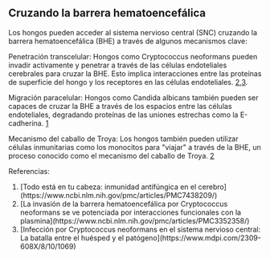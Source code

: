 ## Cruzando la barrera hematoencefálica

Los hongos pueden acceder al sistema nervioso central (SNC) cruzando la barrera hematoencefálica (BHE) a través de algunos mecanismos clave:

Penetración transcelular: Hongos como Cryptococcus neoformans pueden invadir activamente y penetrar a través de las células endoteliales cerebrales para cruzar la BHE. Esto implica interacciones entre las proteínas de superficie del hongo y los receptores en las células endoteliales. [2](#2),[3](#3).

Migración paracelular: Hongos como Candida albicans también pueden ser capaces de cruzar la BHE a través de los espacios entre las células endoteliales, degradando proteínas de las uniones estrechas como la E-cadherina. [1](#1)

Mecanismo del caballo de Troya: Los hongos también pueden utilizar células inmunitarias como los monocitos para "viajar" a través de la BHE, un proceso conocido como el mecanismo del caballo de Troya. [2](#2)

Referencias:

1. <div id="1">[Todo está en tu cabeza: inmunidad antifúngica en el cerebro](https://www.ncbi.nlm.nih.gov/pmc/articles/PMC7438209/)</div>
2. <div id="2">[La invasión de la barrera hematoencefálica por Cryptococcus neoformans se ve potenciada por interacciones funcionales con la plasmina](https://www.ncbi.nlm.nih.gov/pmc/articles/PMC3352358/)</div>
3. <div id="3">
   [Infección por Cryptococcus neoformans en el sistema nervioso central: La batalla entre el huésped y el patógeno](https://www.mdpi.com/2309-608X/8/10/1069)
      </div>
